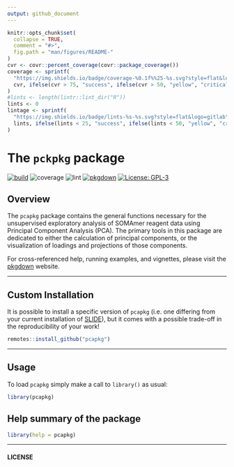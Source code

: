 ```yaml
---
output: github_document
---
```



<!-- README.md is generated from README.Rmd. Please edit that file -->


```r
knitr::opts_chunk$set(
  collapse = TRUE,
  comment = "#>",
  fig.path = "man/figures/README-"
)
cvr <- covr::percent_coverage(covr::package_coverage())
coverage <- sprintf(
  "https://img.shields.io/badge/coverage-%0.1f%%25-%s.svg?style=flat&logo=codecov",
  cvr, ifelse(cvr > 75, "success", ifelse(cvr > 50, "yellow", "critical"))
)
#lints <- length(lintr::lint_dir("R"))
lints <- 0
lintage <- sprintf(
  "https://img.shields.io/badge/lints-%s-%s.svg?style=flat&logo=gitlab",
  lints, ifelse(lints < 25, "success", ifelse(lints < 50, "yellow", "critical"))
)
```


# The `pckpkg` package

<!-- badges: start -->
[![build](https://img.shields.io/badge/build-passing-success.svg?logo=travis)](http://bitbucket.sladmin.com/projects/SV/repos/somapca/commits)
![coverage](`r coverage`)
![lint](`r lintage`)
[![pkgdown](https://img.shields.io/badge/pkgdown-_-critical.svg?logo=semantic-web&logoColor=red)](https://bitbucket.sladmin.com/pages/SV/somapca/bb-pkgdown/browse/index.html)
[![License: GPL-3](https://img.shields.io/badge/License-GPL3-blue.svg)](https://www.gnu.org/licenses/gpl-3.0)
<!-- badges: end -->




## Overview

The `pcapkg` package contains the general functions 
necessary for the unsupervised exploratory analysis of SOMAmer reagent data 
using Principal Component Analysis (PCA). The primary tools in this package are
dedicated to either the calculation of principal components, or the visualization 
of loadings and projections of those components.

For cross-referenced help, running examples, and vignettes, please visit the 
[pkgdown](https://bitbucket.sladmin.com/pages/SV/somapca/bb-pkgdown/browse/index.html)
website.

-----------------


## Custom Installation

It is possible to install a specific version of `pcapkg` 
(i.e. one differing from your current installation of 
[SLIDE](http://bitbucket.sladmin.com/projects/BFX/repos/slide/browse)),
but it comes with a possible trade-off in the reproducibility of your work! 


```r
remotes::install_github("pcapkg")
```


-----------------


## Usage

To load `pcapkg` simply make a call to `library()` as usual:

```r
library(pcapkg)
```


## Help summary of the package

```r
library(help = pcapkg)
```


-------------


#### LICENSE

